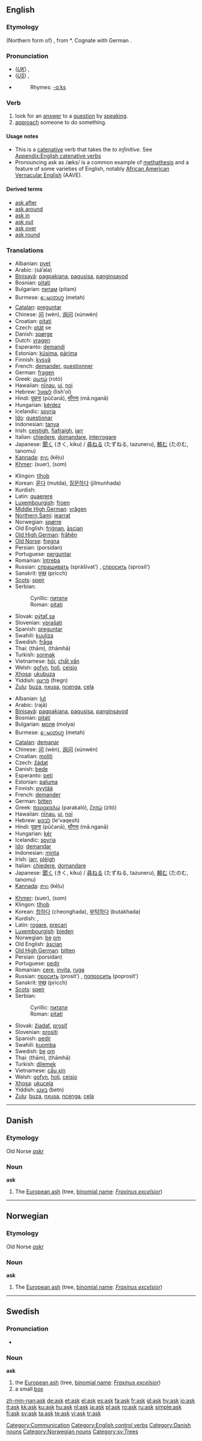 {{see|Ask}}
==English==
{{rank|earth|live|hard|408|ask|question|doubt|around}}

===Etymology===
(Northern form of) {{OE.}} {{term|ascian|āscian}}, from {{PG.}} *{{term||aiskōjan}}.  Cognate with German {{term|heischen}}.

===Pronunciation===
* (''[[Received Pronunciation|UK]]'') {{IPA|/ɑːsk/}}, {{SAMPA|/A:sk/}}
* (''[[General American|US]]'') {{IPA|/æsk/}}, {{SAMPA|/{sk/}}
* {{audio|en-us-ask.ogg|Audio (US)}}
*: Rhymes: [[Rhymes:English:-ɑːks|-ɑːks]]

===Verb===
{{en-verb}}

# look for an [[answer]] to a [[question]] by [[speak]]ing.
# [[approach]] someone to do something.

====Usage notes====
* This is a [[catenative]] verb that takes the ''to infinitive''. See [[Appendix:English catenative verbs]]
* Pronouncing ask as /æks/ is a common example of [[methathesis]] and a feature of some varieties of English, notably [[African American Vernacular English]] (AAVE).

====Derived terms====
* [[ask after]]
* [[ask around]]
* [[ask in]]
* [[ask out]]
* [[ask over]]
* [[ask round]]

===Translations===
{{rfc-level|Translations at L3+ (AutoFormat would have corrected level of Translations)}}
{{trans-top|request an answer}}
* Albanian: [[pyet]]
* Arabic: {{ARchar|[[سأل]]}} (sá’ala)
* [[Binisayâ]]: [[pagpakiana]], [[pagusisa]], [[panginsayod]]
* Bosnian: [[pitati#Bosnian|pitati]]
* Bulgarian: [[питам]] (pitam)
* Burmese: [[ေမးတဟ္]] (metah)
* [[Catalan]]: [[preguntar]]
* Chinese: [[问]] (wèn), [[询问]] (xúnwèn)
* Croatian: [[pitati#Croatian|pitati]]
* Czech: [[ptát]] se
* Danish: [[spørge]]
* Dutch: [[vragen]]
* Esperanto: [[demandi]]
* Estonian: [[küsima]], [[pärima]]
* Finnish: [[kysyä]]
* French: [[demander]], [[questionner]]
* German: [[fragen]]
* Greek: [[ρωτώ]] (rotó)
* Hawaiian: [[nīnau]], [[ui]], [[noi]]
* Hebrew: [[לשאול]] (lish'ol)
* Hindi: [[पूछना]] (pūčanā), [[माँगना]] (mā.nganā)
* Hungarian: [[kérdez]]
* Icelandic: [[spyrja]]
* [[Ido]]: [[questionar]]
* Indonesian: [[tanya]]
* Irish: [[ceistigh]], [[fiafraigh]], [[iarr]]
* Italian: [[chiedere]], [[domandare]], [[interrogare]]
* Japanese: [[聞く]] (きく, kiku) / [[尋ねる]] (たずねる, tazuneru), [[頼む]] (たのむ, tanomu)
* [[Kannada]]: [[ಕೇಳು]] (kēḷu)
* [[Khmer]]: {{KMchar|[[សួរ]]}} (suer), {{KMchar|[[សុំ]]}} (som)
{{trans-mid}}
* Klingon: [[tlhob]]
* Korean: [[묻다]] (mutda), [[질문하다]] (jilmunhada)
* Kurdish: {{KUchar|[[پرسین]]}}
* Latin: [[quaerere]]
* [[Luxembourgish]]: [[froen]]
* [[Middle High German]]: [[vrâgen]]
* [[Northern Sami]]: [[jearrat]]
* Norwegian: [[spørre]]
* Old English: [[frignan|friġnan]], [[ascian|āscian]]
* [[Old High German]]: [[frâhên]]
* [[Old Norse]]: [[fregna]]
* Persian: {{FAchar|[[پرسیدن]]}} (porsidan)
* Portuguese: [[perguntar]]
* Romanian: [[întreba]]
* Russian: [[спрашивать]] (sprášivat’) {{impf}}, [[спросить]] (sprosít’) {{pf}}
* Sanskrit: [[पृच्छ्]] (pṛicch)
* [[Scots]]: [[speir]]
* Serbian:
*: Cyrillic: [[питати#Serbian|питати]]
*: Roman: [[pitati#Serbian|pitati]]
* Slovak: [[pýtať sa]]
* Slovenian: [[vprašati]]
* Spanish: [[preguntar]]
* Swahili: [[kuuliza]]
* Swedish: [[fråga]]
* Thai: {{THchar|[[ถาม]]}} (thām), {{THchar|[[ถามหา]]}} (thāmhā)
* Turkish: [[sormak]]
* Vietnamese: [[hỏi]], [[chất vấn]]
* Welsh: [[gofyn]], [[holi]], [[ceisio]]
* [[Xhosa]]: [[ukubuza]]
* Yiddish: [[פֿרעגן]] (fregn)
* [[Zulu]]: [[buza]], [[nxusa]], [[ncenga]], [[cela]]
{{trans-bottom}}

{{trans-top|make a request}}
* Albanian: [[lut]]
* Arabic: {{ARchar|[[رجا]]}} (rajā)
* [[Binisayâ]]: [[pagpakiana]], [[pagusisa]], [[panginsayod]]
* Bosnian: [[pitati#Bosnian|pitati]]
* Bulgarian: [[моля]] (molya)
* Burmese: [[ေမးတဟ္]] (metah)
* [[Catalan]]: [[demanar]]
* Chinese: [[问]] (wèn), [[询问]] (xúnwèn)
* Croatian: [[moliti]]
* Czech: [[žádat]]
* Danish: [[bede]]
* Esperanto: [[peti]]
* Estonian: [[paluma]]
* Finnish: [[pyytää]]
* French: [[demander]]
* German: [[bitten]]
* Greek: [[παρακαλώ]] (parakaló), [[ζητώ]] (zitó)
* Hawaiian: [[nīnau]], [[ui]], [[noi]]
* Hebrew: [[לבקש]] (le'vaqesh)
* Hindi: [[पूछना]] (pūčanā), [[माँगना]] (mā.nganā)
* Hungarian: [[kér]]
* Icelandic: [[spyrja]]
* [[Ido]]: [[demandar]]
* Indonesian: [[minta]]
* Irish: [[iarr]], [[pléigh]]
* Italian: [[chiedere]], [[domandare]]
* Japanese: [[聞く]] (きく, kiku) / [[尋ねる]] (たずねる, tazuneru), [[頼む]] (たのむ, tanomu)
* [[Kannada]]: [[ಕೇಳು]] (kēḷu)
{{trans-mid}}
* [[Khmer]]: {{KMchar|[[សួរ]]}} (suer), {{KMchar|[[សុំ]]}} (som)
* Klingon: [[tlhob]]
* Korean: [[청하다]] (cheonghada), [[부탁하다]] (butakhada)
* Kurdish: {{KUchar|[[پرسین]]}}, {{KUchar|[[داواکردن]]}}
* Latin: [[rogare]], [[precari]]
* [[Luxembourgish]]: [[bieden]]
* Norwegian: [[be]] [[om]]
* Old English: [[ascian|āscian]]
* [[Old High German]]: [[bitten]]
* Persian: {{FAchar|[[پرسیدن]]}} (porsidan)
* Portuguese: [[pedir]]
* Romanian: [[cere]], [[invita]], [[ruga]]
* Russian: [[просить]] (prosít’) {{impf}}, [[попросить]] (poprosít’) {{pf}}
* Sanskrit: [[पृच्छ्]] (pṛicch)
* [[Scots]]: [[speir]]
* Serbian:
*: Cyrillic: [[питати#Serbian|питати]]
*: Roman: [[pitati#Serbian|pitati]]
* Slovak: [[žiadať]], [[prosiť]]
* Slovenian: [[prositi]]
* Spanish: [[pedir]]
* Swahili: [[kuomba]]
* Swedish: [[be]] [[om]]
* Thai: {{THchar|[[ถาม]]}} (thām), {{THchar|[[ถามหา]]}} (thāmhā)
* Turkish: [[dilemek]]
* Vietnamese: [[cầu xin]]
* Welsh: [[gofyn]], [[holi]], [[ceisio]]
* [[Xhosa]]: [[ukucela]]
* Yiddish: [[בעטן]] (betn)
* [[Zulu]]: [[buza]], [[nxusa]], [[ncenga]], [[cela]]
{{trans-bottom}}

[[Category:Communication]]
[[Category:English control verbs]]

----

==Danish==

===Etymology===
Old Norse ''[[askr]]''

===Noun===
'''ask'''

# The [[European ash]] (tree, [[binomial name]]: ''[[Fraxinus excelsior]]'')

[[Category:Danish nouns]]

----

==Norwegian==

===Etymology===
Old Norse ''[[askr]]''
{{sv-noun|gender=Common|ask|asken|asker|askene|askens|askens|askers|askenes}}

===Noun===
'''ask'''

# The [[European ash]] (tree, [[binomial name]]: ''[[Fraxinus excelsior]]'')

[[Category:Norwegian nouns]]

----

==Swedish==
{{sv-noun|gender=Common|ask|asken|askar|askarna|asks|askens|askars|askarnas}}

===Pronunciation===
* {{audio|Sv-ask.ogg|audio}}

===Noun===
'''ask'''

# the [[European ash]] (tree, [[binomial name]]: ''[[Fraxinus excelsior]]'')
# a small [[box]]

[[Category:sv:Trees]]

[[zh-min-nan:ask]]
[[de:ask]]
[[et:ask]]
[[el:ask]]
[[es:ask]]
[[fa:ask]]
[[fr:ask]]
[[gl:ask]]
[[hy:ask]]
[[io:ask]]
[[it:ask]]
[[kk:ask]]
[[ku:ask]]
[[hu:ask]]
[[nl:ask]]
[[ja:ask]]
[[pl:ask]]
[[ro:ask]]
[[ru:ask]]
[[simple:ask]]
[[fi:ask]]
[[sv:ask]]
[[ta:ask]]
[[te:ask]]
[[vi:ask]]
[[tr:ask]]